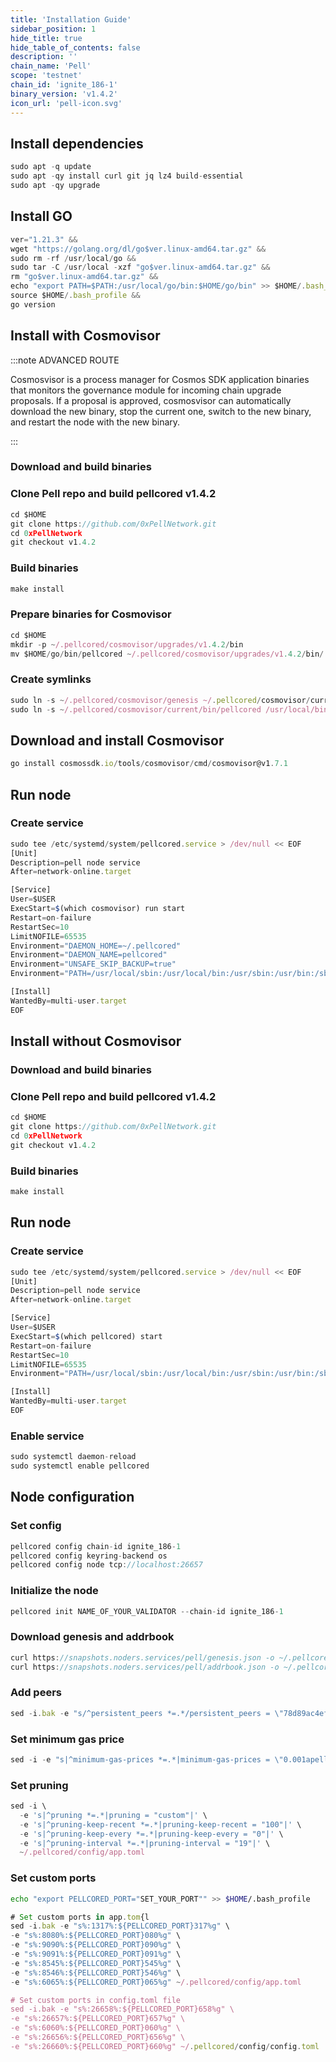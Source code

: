 ```yaml
---
title: 'Installation Guide'
sidebar_position: 1
hide_title: true
hide_table_of_contents: false
description: ''
chain_name: 'Pell'
scope: 'testnet'
chain_id: 'ignite_186-1'
binary_version: 'v1.4.2'
icon_url: 'pell-icon.svg'
---
```



<PageTitle
  iconUrl="img/pell-icon.svg"
  title="Pell Installation Guide"
  chainId="ignite_186-1"
  version="v1.4.2"
/>

## Install dependencies

```js
sudo apt -q update
sudo apt -qy install curl git jq lz4 build-essential
sudo apt -qy upgrade
```

## Install GO

```js
ver="1.21.3" &&
wget "https://golang.org/dl/go$ver.linux-amd64.tar.gz" &&
sudo rm -rf /usr/local/go &&
sudo tar -C /usr/local -xzf "go$ver.linux-amd64.tar.gz" &&
rm "go$ver.linux-amd64.tar.gz" &&
echo "export PATH=$PATH:/usr/local/go/bin:$HOME/go/bin" >> $HOME/.bash_profile &&
source $HOME/.bash_profile &&
go version
```

## Install with Cosmovisor

:::note ADVANCED ROUTE

Cosmosvisor is a process manager for Cosmos SDK application binaries that monitors the governance module for incoming chain upgrade proposals. If a proposal is approved, cosmosvisor can automatically download the new binary, stop the current one, switch to the new binary, and restart the node with the new binary.

:::

### Download and build binaries

### Clone Pell repo and build pellcored v1.4.2

```js
cd $HOME
git clone https://github.com/0xPellNetwork.git
cd 0xPellNetwork
git checkout v1.4.2
```

### Build binaries

```js
make install
```

### Prepare binaries for Cosmovisor

```js
cd $HOME
mkdir -p ~/.pellcored/cosmovisor/upgrades/v1.4.2/bin
mv $HOME/go/bin/pellcored ~/.pellcored/cosmovisor/upgrades/v1.4.2/bin/
```

### Create symlinks

```js
sudo ln -s ~/.pellcored/cosmovisor/genesis ~/.pellcored/cosmovisor/current -f
sudo ln -s ~/.pellcored/cosmovisor/current/bin/pellcored /usr/local/bin/pellcored -f
```

## Download and install Cosmovisor

```js
go install cosmossdk.io/tools/cosmovisor/cmd/cosmovisor@v1.7.1
```

## Run node

### Create service

```js
sudo tee /etc/systemd/system/pellcored.service > /dev/null << EOF
[Unit]
Description=pell node service
After=network-online.target

[Service]
User=$USER
ExecStart=$(which cosmovisor) run start
Restart=on-failure
RestartSec=10
LimitNOFILE=65535
Environment="DAEMON_HOME=~/.pellcored"
Environment="DAEMON_NAME=pellcored"
Environment="UNSAFE_SKIP_BACKUP=true"
Environment="PATH=/usr/local/sbin:/usr/local/bin:/usr/sbin:/usr/bin:/sbin:/bin:/usr/games:/usr/local/games:/snap/bin:~/.pellcored/cosmovisor/current/bin"

[Install]
WantedBy=multi-user.target
EOF
```

## Install without Cosmovisor

### Download and build binaries

### Clone Pell repo and build pellcored v1.4.2

```js
cd $HOME
git clone https://github.com/0xPellNetwork.git
cd 0xPellNetwork
git checkout v1.4.2
```

### Build binaries

```js
make install
```

## Run node

### Create service

```js
sudo tee /etc/systemd/system/pellcored.service > /dev/null << EOF
[Unit]
Description=pell node service
After=network-online.target

[Service]
User=$USER
ExecStart=$(which pellcored) start
Restart=on-failure
RestartSec=10
LimitNOFILE=65535
Environment="PATH=/usr/local/sbin:/usr/local/bin:/usr/sbin:/usr/bin:/sbin:/bin:/usr/games:/usr/local/games:/snap/bin"

[Install]
WantedBy=multi-user.target
EOF
```

### Enable service

```js
sudo systemctl daemon-reload
sudo systemctl enable pellcored
```

## Node configuration

### Set config

```js
pellcored config chain-id ignite_186-1
pellcored config keyring-backend os
pellcored config node tcp://localhost:26657
```

### Initialize the node

```js
pellcored init NAME_OF_YOUR_VALIDATOR --chain-id ignite_186-1
```

### Download genesis and addrbook

```js
curl https://snapshots.noders.services/pell/genesis.json -o ~/.pellcored/config/genesis.json
curl https://snapshots.noders.services/pell/addrbook.json -o ~/.pellcored/config/addrbook.json
```

### Add peers

```js
sed -i.bak -e "s/^persistent_peers *=.*/persistent_peers = \"78d89ac4ef91fd92bd97769891711ca58bd7f512@pell-t-rpc.noders.services:47956\"/" ~/.pellcored/config/config.toml
```

### Set minimum gas price

```js
sed -i -e "s|^minimum-gas-prices *=.*|minimum-gas-prices = \"0.001apell\"|" ~/.pellcored/config/app.toml
```

### Set pruning

```js
sed -i \
  -e 's|^pruning *=.*|pruning = "custom"|' \
  -e 's|^pruning-keep-recent *=.*|pruning-keep-recent = "100"|' \
  -e 's|^pruning-keep-every *=.*|pruning-keep-every = "0"|' \
  -e 's|^pruning-interval *=.*|pruning-interval = "19"|' \
  ~/.pellcored/config/app.toml
```

### Set custom ports

```bash
echo "export PELLCORED_PORT="SET_YOUR_PORT"" >> $HOME/.bash_profile
```

```js
# Set custom ports in app.tom{l
sed -i.bak -e "s%:1317%:${PELLCORED_PORT}317%g" \
-e "s%:8080%:${PELLCORED_PORT}080%g" \
-e "s%:9090%:${PELLCORED_PORT}090%g" \
-e "s%:9091%:${PELLCORED_PORT}091%g" \
-e "s%:8545%:${PELLCORED_PORT}545%g" \
-e "s%:8546%:${PELLCORED_PORT}546%g" \
-e "s%:6065%:${PELLCORED_PORT}065%g" ~/.pellcored/config/app.toml

# Set custom ports in config.toml file
sed -i.bak -e "s%:26658%:${PELLCORED_PORT}658%g" \
-e "s%:26657%:${PELLCORED_PORT}657%g" \
-e "s%:6060%:${PELLCORED_PORT}060%g" \
-e "s%:26656%:${PELLCORED_PORT}656%g" \
-e "s%:26660%:${PELLCORED_PORT}660%g" ~/.pellcored/config/config.toml
```